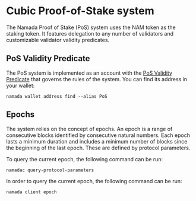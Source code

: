 # Cubic Proof-of-Stake system

The Namada Proof of Stake (PoS) system uses the NAM token as the staking token. It features delegation to any number of validators and customizable validator validity predicates.

## PoS Validity Predicate

The PoS system is implemented as an account with the [PoS Validity Predicate](https://github.com/anoma/namada/blob/main/shared/src/ledger/pos/vp.rs) that governs the rules of the system. You can find its address in your wallet:

```shell copy
namada wallet address find --alias PoS
```

## Epochs

The system relies on the concept of epochs. An epoch is a range of consecutive blocks identified by consecutive natural numbers. Each epoch lasts a minimum duration and includes a minimum number of blocks since the beginning of the last epoch. These are defined by protocol parameters.

To query the current epoch, the following command can be run:

```shell copy
namadac query-protocol-parameters
```

In order to query the current epoch, the following command can be run:

```shell copy
namada client epoch
```